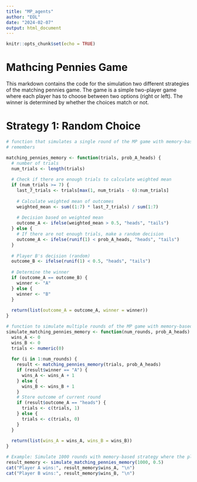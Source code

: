 ```yaml
---
title: "MP_agents"
author: "EOL"
date: "2024-02-07"
output: html_document
---
```


```r
knitr::opts_chunk$set(echo = TRUE)
```

# Mathcing Pennies Game

This markdown contains the code for the simulation two different strategies of the matching pennies game. The game is a simple two-player game where each player has to choose between two options (right or left). The winner is determined by whether the choices match or not.

# Strategy 1: Random Choice
```r

# function that simulates a single round of the MP game with memory-based strategy
# remembers 

matching_pennies_memory <- function(trials, prob_A_heads) {
  # number of trials 
  num_trials <- length(trials)
  
  # Check if there are enough trials to calculate weighted mean
  if (num_trials >= 7) {
    last_7_trials <- trials[max(1, num_trials - 6):num_trials]
    
    # Calculate weighted mean of outcomes
    weighted_mean <- sum((1:7) * last_7_trials) / sum(1:7)
    
    # Decision based on weighted mean
    outcome_A <- ifelse(weighted_mean > 0.5, "heads", "tails")
  } else {
    # If there are not enough trials, make a random decision
    outcome_A <- ifelse(runif(1) < prob_A_heads, "heads", "tails")
  }
  
  # Player B's decision (random)
  outcome_B <- ifelse(runif(1) < 0.5, "heads", "tails")
  
  # Determine the winner
  if (outcome_A == outcome_B) {
    winner <- "A"
  } else {
    winner <- "B"
  }
  
  return(list(outcome_A = outcome_A, winner = winner))
}


```

```r
# function to simulate multiple rounds of the MP game with memory-based strategy
simulate_matching_pennies_memory <- function(num_rounds, prob_A_heads) {
  wins_A <- 0
  wins_B <- 0
  trials <- numeric(0)
  
  for (i in 1:num_rounds) {
    result <- matching_pennies_memory(trials, prob_A_heads)
    if (result$winner == "A") {
      wins_A <- wins_A + 1
    } else {
      wins_B <- wins_B + 1
    }
    # Store outcome of current round
    if (result$outcome_A == "heads") {
      trials <- c(trials, 1)
    } else {
      trials <- c(trials, 0)
    }
  }
  
  return(list(wins_A = wins_A, wins_B = wins_B))
}

```


```r
# Example: Simulate 1000 rounds with memory-based strategy where the player considers the last 7 trials
result_memory <- simulate_matching_pennies_memory(1000, 0.5)
cat("Player A wins:", result_memory$wins_A, "\n")
cat("Player B wins:", result_memory$wins_B, "\n")
```

